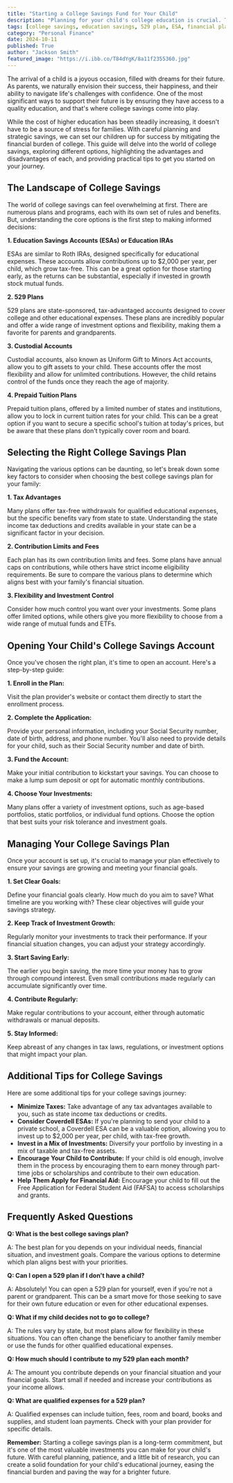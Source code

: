 ```yaml
---
title: "Starting a College Savings Fund for Your Child"
description: "Planning for your child's college education is crucial. This guide outlines various college savings options, including ESAs, 529 plans, and custodial accounts. Learn about tax advantages, contribution limits, and how to choose the best plan for your family."
tags: [college savings, education savings, 529 plan, ESA, financial planning, college funding, investment, children, future, education]
category: "Personal Finance"
date: 2024-10-11
published: True
author: "Jackson Smith"
featured_image: "https://i.ibb.co/T84dYgK/8a11f2355360.jpg"
---
```



The arrival of a child is a joyous occasion, filled with dreams for their future. As parents, we naturally envision their success, their happiness, and their ability to navigate life's challenges with confidence. One of the most significant ways to support their future is by ensuring they have access to a quality education, and that's where college savings come into play.

While the cost of higher education has been steadily increasing, it doesn't have to be a source of stress for families. With careful planning and strategic savings, we can set our children up for success by mitigating the financial burden of college. This guide will delve into the world of college savings, exploring different options, highlighting the advantages and disadvantages of each, and providing practical tips to get you started on your journey.

## The Landscape of College Savings

The world of college savings can feel overwhelming at first. There are numerous plans and programs, each with its own set of rules and benefits. But, understanding the core options is the first step to making informed decisions:

**1. Education Savings Accounts (ESAs) or Education IRAs**

ESAs are similar to Roth IRAs, designed specifically for educational expenses.  These accounts allow contributions up to $2,000 per year, per child, which grow tax-free.  This can be a great option for those starting early, as the returns can be substantial, especially if invested in growth stock mutual funds. 

**2. 529 Plans**

529 plans are state-sponsored, tax-advantaged accounts designed to cover college and other educational expenses. These plans are incredibly popular and offer a wide range of investment options and flexibility, making them a favorite for parents and grandparents. 

**3. Custodial Accounts**

Custodial accounts, also known as Uniform Gift to Minors Act accounts, allow you to gift assets to your child. These accounts offer the most flexibility and allow for unlimited contributions. However, the child retains control of the funds once they reach the age of majority.

**4. Prepaid Tuition Plans**

Prepaid tuition plans, offered by a limited number of states and institutions, allow you to lock in current tuition rates for your child.  This can be a great option if you want to secure a specific school's tuition at today's prices, but be aware that these plans don't typically cover room and board.

## Selecting the Right College Savings Plan

Navigating the various options can be daunting, so let's break down some key factors to consider when choosing the best college savings plan for your family:

**1. Tax Advantages**

Many plans offer tax-free withdrawals for qualified educational expenses, but the specific benefits vary from state to state. Understanding the state income tax deductions and credits available in your state can be a significant factor in your decision.

**2. Contribution Limits and Fees**

Each plan has its own contribution limits and fees. Some plans have annual caps on contributions, while others have strict income eligibility requirements. Be sure to compare the various plans to determine which aligns best with your family's financial situation.

**3. Flexibility and Investment Control**

Consider how much control you want over your investments.  Some plans offer limited options, while others give you more flexibility to choose from a wide range of mutual funds and ETFs.

## Opening Your Child's College Savings Account

Once you've chosen the right plan, it's time to open an account.  Here's a step-by-step guide:

**1. Enroll in the Plan:**

Visit the plan provider's website or contact them directly to start the enrollment process. 

**2. Complete the Application:**

Provide your personal information, including your Social Security number, date of birth, address, and phone number. You'll also need to provide details for your child, such as their Social Security number and date of birth.

**3. Fund the Account:**

Make your initial contribution to kickstart your savings. You can choose to make a lump sum deposit or opt for automatic monthly contributions.

**4. Choose Your Investments:**

Many plans offer a variety of investment options, such as age-based portfolios, static portfolios, or individual fund options. Choose the option that best suits your risk tolerance and investment goals.

## Managing Your College Savings Plan

Once your account is set up, it's crucial to manage your plan effectively to ensure your savings are growing and meeting your financial goals.

**1. Set Clear Goals:**

Define your financial goals clearly. How much do you aim to save? What timeline are you working with?  These clear objectives will guide your savings strategy.

**2. Keep Track of Investment Growth:**

Regularly monitor your investments to track their performance. If your financial situation changes, you can adjust your strategy accordingly.

**3. Start Saving Early:**

The earlier you begin saving, the more time your money has to grow through compound interest.  Even small contributions made regularly can accumulate significantly over time.

**4. Contribute Regularly:**

Make regular contributions to your account, either through automatic withdrawals or manual deposits. 

**5. Stay Informed:**

Keep abreast of any changes in tax laws, regulations, or investment options that might impact your plan.

## Additional Tips for College Savings

Here are some additional tips for your college savings journey:

* **Minimize Taxes:**  Take advantage of any tax advantages available to you, such as state income tax deductions or credits.
* **Consider Coverdell ESAs:** If you're planning to send your child to a private school, a Coverdell ESA can be a valuable option, allowing you to invest up to $2,000 per year, per child, with tax-free growth.
* **Invest in a Mix of Investments:** Diversify your portfolio by investing in a mix of taxable and tax-free assets.
* **Encourage Your Child to Contribute:**  If your child is old enough, involve them in the process by encouraging them to earn money through part-time jobs or scholarships and contribute to their own education.
* **Help Them Apply for Financial Aid:** Encourage your child to fill out the Free Application for Federal Student Aid (FAFSA) to access scholarships and grants.

## Frequently Asked Questions

**Q: What is the best college savings plan?**

A: The best plan for you depends on your individual needs, financial situation, and investment goals. Compare the various options to determine which plan aligns best with your priorities.

**Q: Can I open a 529 plan if I don't have a child?**

A: Absolutely! You can open a 529 plan for yourself, even if you're not a parent or grandparent.  This can be a smart move for those seeking to save for their own future education or even for other educational expenses.

**Q: What if my child decides not to go to college?**

A:  The rules vary by state, but most plans allow for flexibility in these situations. You can often change the beneficiary to another family member or use the funds for other qualified educational expenses.

**Q: How much should I contribute to my 529 plan each month?**

A: The amount you contribute depends on your financial situation and your financial goals.  Start small if needed and increase your contributions as your income allows. 

**Q: What are qualified expenses for a 529 plan?**

A: Qualified expenses can include tuition, fees, room and board, books and supplies, and student loan payments. Check with your plan provider for specific details.

**Remember:** Starting a college savings plan is a long-term commitment, but it's one of the most valuable investments you can make for your child's future. With careful planning, patience, and a little bit of research, you can create a solid foundation for your child's educational journey, easing the financial burden and paving the way for a brighter future. 